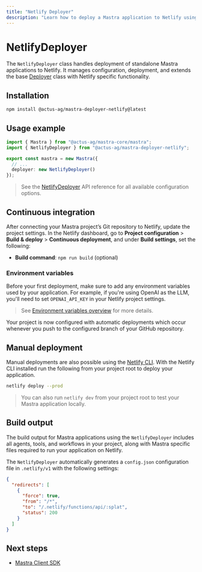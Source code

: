 ```yaml
---
title: "Netlify Deployer"
description: "Learn how to deploy a Mastra application to Netlify using the Mastra NetlifyDeployer"
---
```



# NetlifyDeployer

The `NetlifyDeployer` class handles deployment of standalone Mastra applications to Netlify. It manages configuration, deployment, and extends the base [Deployer](/reference/deployer/deployer) class with Netlify specific functionality.

## Installation

```bash copy
npm install @actus-ag/mastra-deployer-netlify@latest
```

## Usage example

```typescript filename="src/mastra/index.ts" showLineNumbers copy
import { Mastra } from "@actus-ag/mastra-core/mastra";
import { NetlifyDeployer } from "@actus-ag/mastra-deployer-netlify";

export const mastra = new Mastra({
  // ...
  deployer: new NetlifyDeployer()
});
```

> See the [NetlifyDeployer](/reference/deployer/netlify) API reference for all available configuration options.

## Continuous integration

After connecting your Mastra project’s Git repository to Netlify, update the project settings. In the Netlify dashboard, go to **Project configuration** > **Build & deploy** > **Continuous deployment**, and under **Build settings**, set the following:

- **Build command**: `npm run build` (optional)

### Environment variables

Before your first deployment, make sure to add any environment variables used by your application. For example, if you're using OpenAI as the LLM, you'll need to set `OPENAI_API_KEY` in your Netlify project settings.

> See [Environment variables overview](https://docs.netlify.com/environment-variables/overview/) for more details.


Your project is now configured with automatic deployments which occur whenever you push to the configured branch of your GitHub repository.


## Manual deployment

Manual deployments are also possible using the [Netlify CLI](https://docs.netlify.com/cli/get-started/). With the Netlify CLI installed run the following from your project root to deploy your application.

```bash copy
netlify deploy --prod
```

> You can also run `netlify dev` from your project root to test your Mastra application locally.

## Build output

The build output for Mastra applications using the `NetlifyDeployer` includes all agents, tools, and workflows in your project, along with Mastra specific files required to run your application on Netlify.

<FileTree>
  <FileTree.Folder name=".netlify" defaultOpen>
    <FileTree.Folder name="v1" defaultOpen>
      <FileTree.Folder name="functions" defaultOpen>
        <FileTree.Folder name="api" defaultOpen>
          <FileTree.File name="index.mjs" />
        </FileTree.Folder>
      </FileTree.Folder>
    <FileTree.File name="config.json" />
    </FileTree.Folder>
  </FileTree.Folder>
  <FileTree.File name="package.json" />
</FileTree>


The `NetlifyDeployer` automatically generates a `config.json` configuration file in `.netlify/v1` with the following settings:

```json
{
  "redirects": [
    {
      "force": true,
      "from": "/*",
      "to": "/.netlify/functions/api/:splat",
      "status": 200
    }
  ]
}
```

## Next steps

- [Mastra Client SDK](/docs/client-js/overview)
